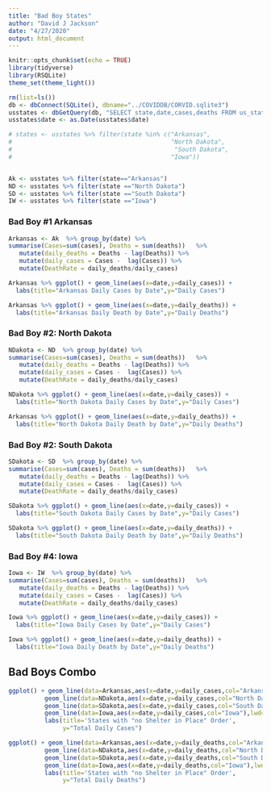 ```yaml
---
title: "Bad Boy States"
author: "David J Jackson"
date: "4/27/2020"
output: html_document
---
```


```r
knitr::opts_chunk$set(echo = TRUE)
library(tidyverse)
library(RSQLite)
theme_set(theme_light())
```
```r
rm(list=ls())
db <- dbConnect(SQLite(), dbname="../COVIDDB/CORVID.sqlite3")
usstates <- dbGetQuery(db, "SELECT state,date,cases,deaths FROM us_states ;")
usstates$date <- as.Date(usstates$date)
```
```r
# states <- usstates %>% filter(state %in% c("Arkansas",
#                                            "North Dakota",
#                                             "South Dakota",
#                                            "Iowa"))


Ak <- usstates %>% filter(state=="Arkansas")
ND <- usstates %>% filter(state =="North Dakota")
SD <- usstates %>% filter(state =="South Dakota")
IW <- usstates %>% filter(state =="Iowa")
```

### Bad Boy #1 Arkansas

```r
Arkansas <- Ak  %>% group_by(date) %>% 
summarise(Cases=sum(cases), Deaths = sum(deaths))   %>%
   mutate(daily_deaths = Deaths - lag(Deaths)) %>% 
   mutate(daily_cases = Cases -  lag(Cases)) %>%
   mutate(DeathRate = daily_deaths/daily_cases)

Arkansas %>% ggplot() + geom_line(aes(x=date,y=daily_cases)) +
  labs(title="Arkansas Daily Cases by Date",y="Daily Cases")

Arkansas %>% ggplot() + geom_line(aes(x=date,y=daily_deaths)) +
  labs(title="Arkansas Daily Death by Date",y="Daily Deaths")
```

### Bad Boy #2: North Dakota

```r
NDakota <- ND  %>% group_by(date) %>% 
summarise(Cases=sum(cases), Deaths = sum(deaths))   %>%
   mutate(daily_deaths = Deaths - lag(Deaths)) %>% 
   mutate(daily_cases = Cases -  lag(Cases)) %>%
   mutate(DeathRate = daily_deaths/daily_cases)

NDakota %>% ggplot() + geom_line(aes(x=date,y=daily_cases)) +
  labs(title="North Dakota Daily Cases by Date",y="Daily Cases")

Arkansas %>% ggplot() + geom_line(aes(x=date,y=daily_deaths)) +
  labs(title="North Dakota Daily Death by Date",y="Daily Deaths")
```

### Bad Boy #2: South Dakota

```r
SDakota <- SD  %>% group_by(date) %>% 
summarise(Cases=sum(cases), Deaths = sum(deaths))   %>%
   mutate(daily_deaths = Deaths - lag(Deaths)) %>% 
   mutate(daily_cases = Cases -  lag(Cases)) %>%
   mutate(DeathRate = daily_deaths/daily_cases)

SDakota %>% ggplot() + geom_line(aes(x=date,y=daily_cases)) +
  labs(title="South Dakota Daily Cases by Date",y="Daily Cases")

SDakota %>% ggplot() + geom_line(aes(x=date,y=daily_deaths)) +
  labs(title="South Dakota Daily Death by Date",y="Daily Deaths")
```

### Bad Boy #4: Iowa

```r
Iowa <- IW  %>% group_by(date) %>% 
summarise(Cases=sum(cases), Deaths = sum(deaths))   %>%
   mutate(daily_deaths = Deaths - lag(Deaths)) %>% 
   mutate(daily_cases = Cases -  lag(Cases)) %>%
   mutate(DeathRate = daily_deaths/daily_cases)

Iowa %>% ggplot() + geom_line(aes(x=date,y=daily_cases)) +
  labs(title="Iowa Daily Cases by Date",y="Daily Cases")

Iowa %>% ggplot() + geom_line(aes(x=date,y=daily_deaths)) +
  labs(title="Iowa Daily Death by Date",y="Daily Deaths")
```

## Bad Boys Combo

```r
ggplot() + geom_line(data=Arkansas,aes(x=date,y=daily_cases,col="Arkansas"),lwd=1) +
          geom_line(data=NDakota,aes(x=date,y=daily_cases,col="North Dakota"),lwd=1) +
          geom_line(data=SDakota,aes(x=date,y=daily_cases,col="South Dakota"),lwd=1) +
          geom_line(data=Iowa,aes(x=date,y=daily_cases,col="Iowa"),lwd=1) +
          labs(title='States with "no Shelter in Place" Order',
               y="Total Daily Cases")
```

```r
ggplot() + geom_line(data=Arkansas,aes(x=date,y=daily_deaths,col="Arkansas"),lwd=1) +
          geom_line(data=NDakota,aes(x=date,y=daily_deaths,col="North Dakota"),lwd=1) +
          geom_line(data=SDakota,aes(x=date,y=daily_deaths,col="South Dakota"),lwd=1) +
          geom_line(data=Iowa,aes(x=date,y=daily_deaths,col="Iowa"),lwd=1) +
          labs(title='States with "no Shelter in Place" Order',
               y="Total Daily Deaths") 
```